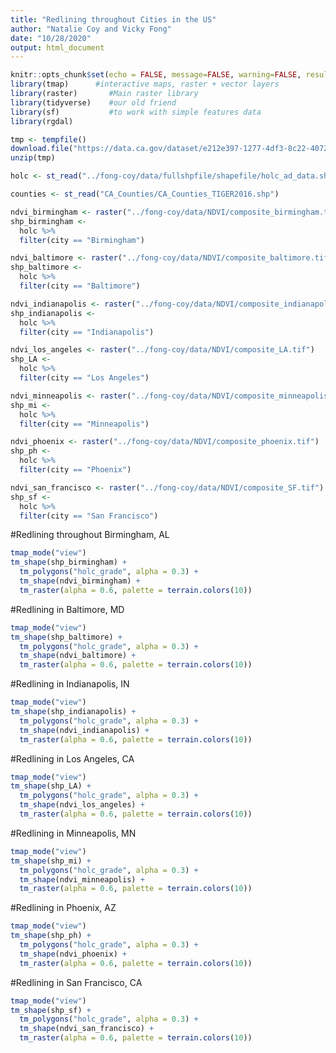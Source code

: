 ```yaml
---
title: "Redlining throughout Cities in the US"
author: "Natalie Coy and Vicky Fong"
date: "10/28/2020"
output: html_document
---
```


```r
knitr::opts_chunk$set(echo = FALSE, message=FALSE, warning=FALSE, results=FALSE, cache = TRUE)
library(tmap)      #interactive maps, raster + vector layers
library(raster)       #Main raster library
library(tidyverse)    #our old friend
library(sf)           #to work with simple features data
library(rgdal)
```

```r
tmp <- tempfile()
download.file("https://data.ca.gov/dataset/e212e397-1277-4df3-8c22-40721b095f33/resource/b0007416-a325-4777-9295-368ea6b710e6/download/ca-county-boundaries.zip", tmp) 
unzip(tmp)

holc <- st_read("../fong-coy/data/fullshpfile/shapefile/holc_ad_data.shp")

counties <- st_read("CA_Counties/CA_Counties_TIGER2016.shp")
```

```r
ndvi_birmingham <- raster("../fong-coy/data/NDVI/composite_birmingham.tif")
shp_birmingham <- 
  holc %>% 
  filter(city == "Birmingham")

ndvi_baltimore <- raster("../fong-coy/data/NDVI/composite_baltimore.tif")
shp_baltimore <- 
  holc %>% 
  filter(city == "Baltimore")

ndvi_indianapolis <- raster("../fong-coy/data/NDVI/composite_indianapolis.tif")
shp_indianapolis <- 
  holc %>% 
  filter(city == "Indianapolis")

ndvi_los_angeles <- raster("../fong-coy/data/NDVI/composite_LA.tif")
shp_LA <- 
  holc %>% 
  filter(city == "Los Angeles")

ndvi_minneapolis <- raster("../fong-coy/data/NDVI/composite_minneapolis.tif")
shp_mi <- 
  holc %>% 
  filter(city == "Minneapolis")

ndvi_phoenix <- raster("../fong-coy/data/NDVI/composite_phoenix.tif")
shp_ph <- 
  holc %>% 
  filter(city == "Phoenix")

ndvi_san_francisco <- raster("../fong-coy/data/NDVI/composite_SF.tif")
shp_sf <- 
  holc %>% 
  filter(city == "San Francisco")
```

#Redlining throughout Birmingham, AL
```r
tmap_mode("view")
tm_shape(shp_birmingham) +
  tm_polygons("holc_grade", alpha = 0.3) +
  tm_shape(ndvi_birmingham) +
  tm_raster(alpha = 0.6, palette = terrain.colors(10))

```

#Redlining in Baltimore, MD
```r
tmap_mode("view")
tm_shape(shp_baltimore) +
  tm_polygons("holc_grade", alpha = 0.3) +
  tm_shape(ndvi_baltimore) +
  tm_raster(alpha = 0.6, palette = terrain.colors(10))
```

#Redlining in Indianapolis, IN
```r
tmap_mode("view")
tm_shape(shp_indianapolis) +
  tm_polygons("holc_grade", alpha = 0.3) +
  tm_shape(ndvi_indianapolis) +
  tm_raster(alpha = 0.6, palette = terrain.colors(10))
```

#Redlining in Los Angeles, CA
```r
tmap_mode("view")
tm_shape(shp_LA) +
  tm_polygons("holc_grade", alpha = 0.3) +
  tm_shape(ndvi_los_angeles) +
  tm_raster(alpha = 0.6, palette = terrain.colors(10))
```

#Redlining in Minneapolis, MN
```r
tmap_mode("view")
tm_shape(shp_mi) +
  tm_polygons("holc_grade", alpha = 0.3) +
  tm_shape(ndvi_minneapolis) +
  tm_raster(alpha = 0.6, palette = terrain.colors(10))
```

#Redlining in Phoenix, AZ
```r
tmap_mode("view")
tm_shape(shp_ph) +
  tm_polygons("holc_grade", alpha = 0.3) +
  tm_shape(ndvi_phoenix) +
  tm_raster(alpha = 0.6, palette = terrain.colors(10))
```

#Redlining in San Francisco, CA 
```r
tmap_mode("view")
tm_shape(shp_sf) +
  tm_polygons("holc_grade", alpha = 0.3) +
  tm_shape(ndvi_san_francisco) +
  tm_raster(alpha = 0.6, palette = terrain.colors(10))
```